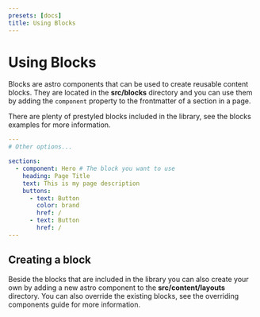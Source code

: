 ```yaml
---
presets: [docs]
title: Using Blocks
---
```



# Using Blocks

Blocks are astro components that can be used to create reusable content blocks. They are located in the **src/blocks** directory and you can use them by adding the `component` property to the frontmatter of a section in a page.

There are plenty of prestyled blocks included in the library, see the <Link href="/blocks/banner/">blocks examples</Link> for more information.

```yml
---
# Other options...

sections:
  - component: Hero # The block you want to use
    heading: Page Title
    text: This is my page description
    buttons:
      - text: Button
        color: brand
        href: /
      - text: Button
        href: /
---
```

## Creating a block

Beside the blocks that are included in the library you can also create your own by adding a new astro component to the **src/content/layouts** directory. You can also override the existing blocks, see the <Link href="/guides/overriding-components/">overriding components</Link> guide for more information.
